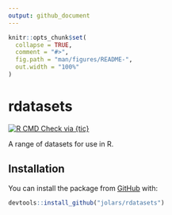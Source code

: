 ```yaml
---
output: github_document
---
```


<!-- README.md is generated from README.Rmd. Please edit that file -->

```r
knitr::opts_chunk$set(
  collapse = TRUE,
  comment = "#>",
  fig.path = "man/figures/README-",
  out.width = "100%"
)
```

# rdatasets

<!-- badges: start -->
[![R CMD Check via {tic}](https://github.com/jolars/rdatasets/workflows/R%20CMD%20Check%20via%20{tic}/badge.svg?branch=master)](https://github.com/jolars/rdatasets/actions)
<!-- badges: end -->

A range of datasets for use in R.

## Installation

You can install the package from [GitHub](https://github.com/) with:

``` r
devtools::install_github("jolars/rdatasets")
```
